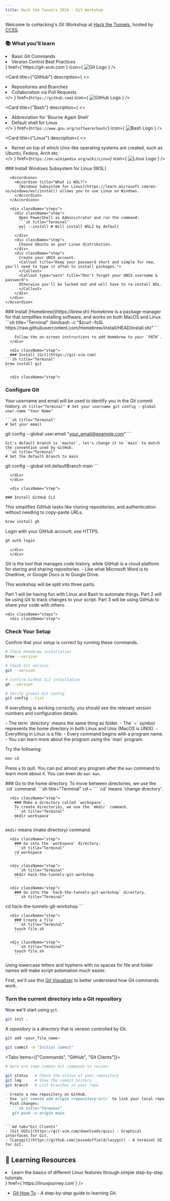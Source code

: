 ```yaml
---
title: Hack the Tunnels 2024 - Git Workshop
---
```



Welcome to cuHacking's Git Workshop at [Hack the Tunnels](https://ccss.carleton.ca/hackthetunnels/), hosted by [CCSS](https://ccss.carleton.ca).





<h3> 📚 What you'll learn </h3>

<Cards>
<Card
  title={"Git"}
  description={
    <>
      <li>Basic Git Commands</li>
      <li>Version Control Best Practices</li>
    </>
  }
  href={`https://git-scm.com`}
  icon={
    <img
      src="https://cdn.jsdelivr.net/gh/devicons/devicon/icons/git/git-original.svg"
      alt="Git Logo"
      width={24}
      height={24}
    />
  }
/>

<Card
  title={"GitHub"}
  description={
    <>
      <li>Repositories and Branches</li>
      <li>Collaboration via Pull Requests</li>
    </>
  }
  href={`https://github.com`}
  icon={
    <img
      src="https://cdn.jsdelivr.net/gh/devicons/devicon/icons/github/github-original.svg"
      alt="GitHub Logo"
      width={24}
      height={24}
    />
  }
/>

<Card
  title={"Bash"}
  description={
    <>
      <li>Abbreviation for 'Bourne Again Shell'</li>
      <li>Default shell for Linux</li>
    </>
  }
  href={`https://www.gnu.org/software/bash/`}
  icon={
    <img
      src="https://cdn.jsdelivr.net/gh/devicons/devicon/icons/bash/bash-original.svg"
      alt="Bash Logo"
      width={24}
      height={24}
    />
  }
/>

<Card
  title={"Linux"}
  description={
    <>
      <li>Kernel on top of which Unix-like operating systems are created, such as Ubuntu, Fedora, Arch etc.</li>
    </>
  }
  href={`https://en.wikipedia.org/wiki/Linux`}
  icon={
    <img
      src="https://cdn.jsdelivr.net/gh/devicons/devicon@latest/icons/linux/linux-original.svg"
      alt="Linux Logo"
      width={24}
      height={24}
    />
  }
/>
</Cards>

<Callout type="warn" title="Please ensure that your setup is complete before proceeding.">
  <Accordions>
    <Accordion title="Additional steps for Windows Users">
      ### Install Windows Subsystem for Linux (WSL)

      <Accordions>
        <Accordion title="What is WSL?">
          [Windows Subsystem for Linux](https://learn.microsoft.com/en-us/windows/wsl/install) allows you to use Linux on Windows.
        </Accordion>
      </Accordions>

      <div className="steps">
        <div className="step">
          Open PowerShell as Administrator and run the command:
          ```sh title="Terminal"
          wsl --install # Will install WSL2 by default
          ```
        </div>
        <div className="step">
          Choose Ubuntu as your Linux distribution.
        </div>
        <div className="step">
          Create your UNIX account.
          <Callout title="Keep your password short and simple for now, you'll need to type it often to install packages.">
          </Callout>
          <Callout type="warn" title="Don't forget your UNIX username & password">
          Otherwise you'll be locked out and will have to re-install WSL.
          </Callout>
        </div>
      </div>
    </Accordion>

  <Accordion title="Review System Requirements">
    <div className="steps">
      <div className="step">
    ### Install [Homebrew](https://brew.sh)
    Homebrew is a package manager for that simplifies installing software, and works on both MacOS and Linux.
    ```sh title="Terminal"
/bin/bash -c "$(curl -fsSL https://raw.githubusercontent.com/Homebrew/install/HEAD/install.sh)"
    ```

        Follow the on-screen instructions to add Homebrew to your `PATH`.
      </div>

      <div className="step">
      ### Install [Git](https://git-scm.com)
    ```sh title="Terminal"
    brew install git
    ```

      <div className="step">
### Configure Git

Your username and email will be used to identify you in the Git commit history.
    ```sh title="Terminal"
    # Set your username
git config --global user.name "Your Name"
    ```

    ```sh title="Terminal"
    # Set your email
git config --global user.email "your_email@example.com"
    ```

    Git's default branch is `master`, let's change it to `main` to match the convention used by GitHub.
    ```sh title="Terminal"
    # Set the default branch to main
git config --global init.defaultBranch main
    ```

      </div>
      </div>

      <div className="step">

    ### Install GitHub CLI

This simplifies GitHub tasks like cloning repositories, and authentication without needing to copy-paste URLs.
```sh title="Terminal"
brew install gh
```

Login with your GitHub account, use HTTPS.
```sh title="Terminal"
gh auth login
```
      </div>
      </div>

  </Accordion>
</Accordions>

</Callout>

<Callout type="warn" title="Git and GitHub are different things">
     Git is the tool that manages code history, while GitHub is a cloud platform for storing and sharing repositories.
     - Like what Microsoft Word is to Onedrive, or Google Docs is to Google Drive.
</Callout>

<Callout title="For a smooth workshop experience, changing the commands is not recommended, unless you're an experienced user.">
</Callout>

This workshop will be split into three parts.

Part 1 will be having fun with Linux and Bash to automate things.
Part 2 will be using Git to track changes to your script.
Part 3 will be using GitHub to share your code with others.


    <div className="steps">
      <div className="step">
### Check Your Setup

Confirm that your setup is correct by running these commands.

```sh title="Terminal"
# Check Homebrew installation
brew --version

# Check Git version
git --version

# Confirm GitHub CLI installation
gh --version

# Verify global Git config
git config --list
```

If everything is working correctly, you should see the relevant version numbers and configuration details.

<Callout title="Notes">
- The term `directory` means the same thing as folder.
- The `~` symbol represents the home directory in both Linux and Unix (MacOS is UNIX).
- Everything in Linux is a file.
- Every command begins with a program name.
- You can learn more about the program using the `man` program.

Try the following:
```sh title="Terminal"
man cd
```
Press `q` to quit. You can put almost any program after the `man` command to learn more about it. You can even do `man man`.
</Callout>


</div>
      <div className="step">
        ### Go to the home directory.
        To move between directories, we use the `cd` command.
        ```sh title="Terminal"
        cd ~
        ```
        `cd` means 'change directory'.
</div>

      <div className="step">
        ### Make a directory called `workspace`.
        To create directories, we use the `mkdir` command.
        ```sh title="Terminal"
        mkdir workspace
        ```
 `mkdir` means (make directory) command.
</div>

      <div className="step">
        ### Go into the `workspace` directory.
        ```sh title="Terminal"
        cd workspace
        ```
</div>

      <div className="step">
        ```sh title="Terminal"
        mkdir hack-the-tunnels-git-workshop
        ```

</div>

      <div className="step">
        ### Go into the `hack-the-tunnels-git-workshop` directory.
        ```sh title="Terminal"
cd hack-the-tunnels-git-workshop
        ```
</div>

      <div className="step">
        ### Create a file
        ```sh title="Terminal"
        touch file.sh
        ```
</div>

      <div className="step">
        ```sh title="Terminal"
        touch file.sh
        ```
</div>
    </div>

<Callout title="Tip">
Using lowercase letters and hyphens with no spaces for file and folder names will make script automation much easier.
</Callout>

First, we'll use this [Git Visualizer](https://git-school.github.io/visualizing-git/#free) to better understand how Git commands work.

### Turn the current directory into a Git repository
Now we'll start using `git`.

```sh title="Terminal"
git init .
```
A _repository_ is a _directory_ that is version controlled by Git.


   ```sh title="Terminal"
   git add <your_file_name>
   ```

   ```sh title="Terminal"
   git commit -m "Initial commit"
   ```

<Tabs items={["Commands", "GitHub", "Git Clients"]}>

```sh tab="Commands"
# Here are some common Git commands to review:

git status   # Check the status of your repository
git log      # View the commit history
git branch   # List branches in your repo
```

```md tab="GitHub"
- Create a new repository on GitHub.
- Use `git remote add origin <repository-url>` to link your local repo.
- Push changes:
   ```sh title="Terminal"
   git push -u origin main
   ```
```

```md tab="Git Clients"
- [Git GUIs](https://git-scm.com/downloads/guis) - Graphical interfaces for Git.
- [Lazygit](https://github.com/jesseduffield/lazygit) - A terminal UI for Git.
```

</Tabs>


## 📕 Learning Resources

<Cards>
<Card
  title={"Linux Journey"}
  description={
    <>
      <li>Learn the basics of different Linux features through simple step-by-step tutorials.</li>
    </>
  }
  href={`https://linuxjourney.com`}
/>
</Cards>

- [Git How To](https://githowto.com) - A step-by-step guide to learning Git.
